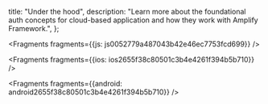   title: "Under the hood",
  description: "Learn more about the foundational auth concepts for cloud-based application and how they work with Amplify Framework.",
};






<Fragments fragments={{js: js0052779a487043b42e46ec7753fcd699}} />



<Fragments fragments={{ios: ios2655f38c80501c3b4e4261f394b5b710}} />



<Fragments fragments={{android: android2655f38c80501c3b4e4261f394b5b710}} />
